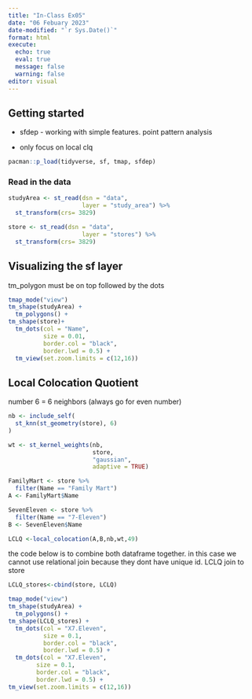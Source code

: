 ```yaml
---
title: "In-Class Ex05"
date: "06 Febuary 2023"
date-modified: "`r Sys.Date()`"
format: html
execute: 
  echo: true
  eval: true
  message: false
  warning: false
editor: visual
---
```


## Getting started

-   sfdep - working with simple features. point pattern analysis

-   only focus on local clq

```r
pacman::p_load(tidyverse, sf, tmap, sfdep)
```

### Read in the data

```r
studyArea <- st_read(dsn = "data",
                     layer = "study_area") %>% 
  st_transform(crs= 3829)
```

```r
store <- st_read(dsn = "data",
                     layer = "stores") %>% 
  st_transform(crs= 3829)
```

## Visualizing the sf layer

tm_polygon must be on top followed by the dots

```r
tmap_mode("view") 
tm_shape(studyArea) + 
  tm_polygons() +
tm_shape(store)+ 
  tm_dots(col = "Name", 
          size = 0.01,
          border.col = "black", 
          border.lwd = 0.5) +
  tm_view(set.zoom.limits = c(12,16))
```

## Local Colocation Quotient

number 6 = 6 neighbors (always go for even number)

```r
nb <- include_self(
  st_knn(st_geometry(store), 6)
)

```

```r
wt <- st_kernel_weights(nb, 
                        store, 
                        "gaussian", 
                        adaptive = TRUE)
```

```r
FamilyMart <- store %>% 
  filter(Name == "Family Mart")
A <- FamilyMart$Name
```

```r
SevenEleven <- store %>% 
  filter(Name == "7-Eleven")
B <- SevenEleven$Name
```

```r
LCLQ <-local_colocation(A,B,nb,wt,49)
```

the code below is to combine both dataframe together. in this case we cannot use relational join because they dont have unique id. LCLQ join to store

```r
LCLQ_stores<-cbind(store, LCLQ)
```

```r
tmap_mode("view") 
tm_shape(studyArea) +   
  tm_polygons() + 
tm_shape(LCLQ_stores) +   
  tm_dots(col = "X7.Eleven",           
          size = 0.1,           
          border.col = "black",           
          border.lwd = 0.5) + 
  tm_dots(col = "X7.Eleven",           
        size = 0.1,           
        border.col = "black",           
        border.lwd = 0.5) +
tm_view(set.zoom.limits = c(12,16))
```
